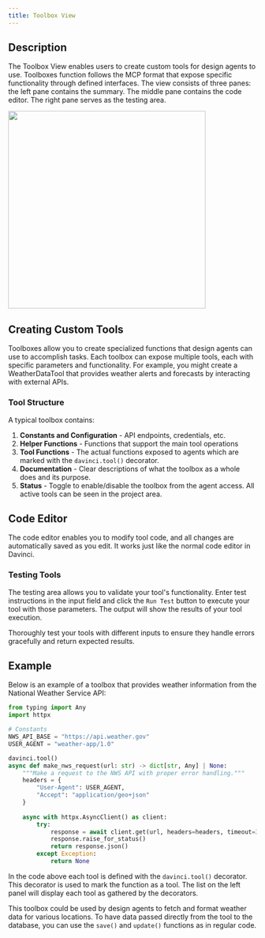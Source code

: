 ```yaml
---
title: Toolbox View
---
```


## Description  
The Toolbox View enables users to create custom tools for design agents to use. Toolboxes function follows the MCP format that expose specific functionality through defined interfaces. The view consists of three panes: the left pane contains the summary. The middle pane contains the code editor. The right pane serves as the testing area.

<Frame>
    <img height="400" noZoom src="/images/toolbox/toolbox.png" />  
</Frame>

## Creating Custom Tools
Toolboxes allow you to create specialized functions that design agents can use to accomplish tasks. Each toolbox can expose multiple tools, each with specific parameters and functionality. For example, you might create a WeatherDataTool that provides weather alerts and forecasts by interacting with external APIs.

### Tool Structure
A typical toolbox contains:
1. **Constants and Configuration** - API endpoints, credentials, etc.
2. **Helper Functions** - Functions that support the main tool operations
3. **Tool Functions** - The actual functions exposed to agents which are marked with the `davinci.tool()` decorator.
4. **Documentation** - Clear descriptions of what the toolbox as a whole does and its purpose.
5. **Status** - Toggle to enable/disable the toolbox from the agent access. All active tools can be seen in the project area.

## Code Editor  
The code editor enables you to modify tool code, and all changes are automatically saved as you edit. It works just like the normal code editor in Davinci.


### Testing Tools
The testing area allows you to validate your tool's functionality. Enter test instructions in the input field and click the `Run Test` button to execute your tool with those parameters. The output will show the results of your tool execution.

<Note>Thoroughly test your tools with different inputs to ensure they handle errors gracefully and return expected results.</Note>


## Example

Below is an example of a toolbox that provides weather information from the National Weather Service API:

```python
from typing import Any
import httpx

# Constants
NWS_API_BASE = "https://api.weather.gov"
USER_AGENT = "weather-app/1.0"

davinci.tool()
async def make_nws_request(url: str) -> dict[str, Any] | None:
    """Make a request to the NWS API with proper error handling."""
    headers = {
        "User-Agent": USER_AGENT,
        "Accept": "application/geo+json"
    }
    
    async with httpx.AsyncClient() as client:
        try:
            response = await client.get(url, headers=headers, timeout=30.0)
            response.raise_for_status()
            return response.json()
        except Exception:
            return None

```
In the code above each tool is defined with the `davinci.tool()` decorator. This decorator is used to mark the function as a tool. The list on the left panel will display each tool as gathered by the decorators.

This toolbox could be used by design agents to fetch and format weather data for various locations. To have data passed directly from the tool to the database, you can use the `save()` and `update()` functions as in regular code.


